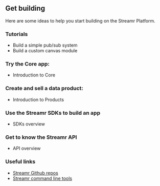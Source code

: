 
## Get building
Here are some ideas to help you start building on the Streamr Platform.

### Tutorials
- <Link to={links.docs.tutorials.buildingPubSub}>Build a simple pub/sub system</Link>
- <Link to={links.docs.tutorials.buildingCustomModule}>Build a custom canvas module</Link>

### Try the Core app:
- <Link to={links.docs.core.root}>Introduction to Core</Link>

### Create and sell a data product:
- <Link to={links.docs.products.root}>Introduction to Products</Link>

### Use the Streamr SDKs to build an app
- <Link to={links.docs.SDKs.root}>SDKs overview</Link>

### Get to know the Streamr API
- <Link to={links.docs.api.root}>API overview</Link>

### Useful links
- <a href="https://github.com/streamr-dev" target="_blank">Streamr Github repos</a>
- <a href="https://github.com/streamr-dev/cli-tools" target="_blank">Streamr command line tools</a>
